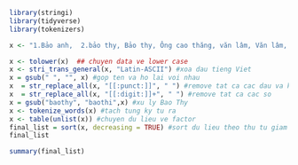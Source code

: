 ```r
library(stringi)
library(tidyverse)
library(tokenizers)

x <- "1.Bảo anh,  2.bảo thy, Bảo thy, Ông cao thăng, văn lâm, Văn lâm,  bảo anh, Ông cao thắng!. Ôngcao thắng, bảo thi, Văn toàn-công phượng, Côngphượng....tuấn anh, //quang hải, 1.lam truong, 2. cam ly, 3.sơn tùng, den vâu, den vau...,!, @Den Vau..&, CONG PHUỜNG, %DEN VAU, @dOng nhi, @Tuan Anh, Ha Anh Tuan, (bao thi), (&Den Vau//, congphuong"

x <- tolower(x)  ## chuyen data ve lower case
x <- stri_trans_general(x, "Latin-ASCII") #xoa dau tieng Viet
x = gsub(" ", "", x) #gop ten va ho lai voi nhau
x  = str_replace_all(x, "[[:punct:]]", " ") #remove tat ca cac dau va ky tu dac biet
x  = str_replace_all(x, "[[:digit:]]+", " ") #remove tat ca cac so 
x = gsub("baothy", "baothi",x) #xu ly Bao Thy
x <- tokenize_words(x) #tach tung ky tu ra 
x <- table(unlist(x)) #chuyen du lieu ve factor
final_list = sort(x, decreasing = TRUE) #sort du lieu theo thu tu giam dan
final_list

summary(final_list)
```



